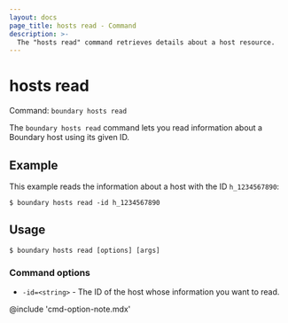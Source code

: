 ```yaml
---
layout: docs
page_title: hosts read - Command
description: >-
  The "hosts read" command retrieves details about a host resource.
---
```


# hosts read

Command: `boundary hosts read`

The `boundary hosts read` command lets you read information about a Boundary host using its given ID.

## Example

This example reads the information about a host with the ID `h_1234567890`:

```shell-session
$ boundary hosts read -id h_1234567890
```

## Usage

<CodeBlockConfig hideClipboard>

```shell-session
$ boundary hosts read [options] [args]
```

</CodeBlockConfig>

### Command options

- `-id=<string>` - The ID of the host whose information you want to read.

@include 'cmd-option-note.mdx'